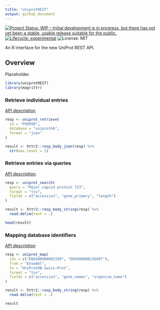 ```yaml
---
title: "uniprotREST"
output: github_document
---
```


<!-- badges: start -->
[![Project Status: WIP – Initial development is in progress, but there has not yet been a stable, usable release suitable for the public.](https://www.repostatus.org/badges/latest/wip.svg)](https://www.repostatus.org/#wip)
[![Lifecycle: experimental](https://img.shields.io/badge/lifecycle-experimental-orange.svg)](https://lifecycle.r-lib.org/articles/stages.html#experimental)
![License: MIT](https://img.shields.io/github/license/csdaw/uniprotREST)
<!-- badges: end -->


An R interface for the new UniProt REST API.

## Overview

Placeholder.

```r
library(uniprotREST)
library(magrittr)
```


### Retrieve individual entries

[API description](https://www.uniprot.org/help/api_retrieve_entries)

```r
resp <- uniprot_retrieve(
  id = "P99999",
  database = "uniprotkb",
  format = "json"
)

result <- httr2::resp_body_json(resp) %>% 
  str(max.level = 1)
```


### Retrieve entries via queries

[API description](https://www.uniprot.org/help/api_queries).

```r
resp <- uniprot_search(
  query = "Major capsid protein 723",
  format = "tsv", 
  fields = c("accession", "gene_primary", "length")
)

result <- httr2::resp_body_string(resp) %>% 
  read.delim(text = .)

head(result)
```

### Mapping database identifiers

[API description](https://www.uniprot.org/help/id_mapping)

```r
resp <- uniprot_map(
  ids = c("ENSG00000092199", "ENSG00000136997"),
  from = "Ensembl",
  to = "UniProtKB-Swiss-Prot",
  format = "tsv",
  fields = c("accession", "gene_names", "organism_name")
)

result <- httr2::resp_body_string(resp) %>% 
  read.delim(text = .)

result
```

